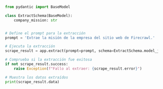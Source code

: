 ```python Python
from pydantic import BaseModel

class ExtractSchema(BaseModel):
    company_mission: str


# Define el prompt para la extracción
prompt = 'Extrae la misión de la empresa del sitio web de Firecrawl.'

# Ejecuta la extracción
scrape_result = app.extract(prompt=prompt, schema=ExtractSchema.model_json_schema())

# Comprueba si la extracción fue exitosa
if not scrape_result.success:
    raise Exception(f"Fallo al extraer: {scrape_result.error}")

# Muestra los datos extraídos
print(scrape_result.data)
```

